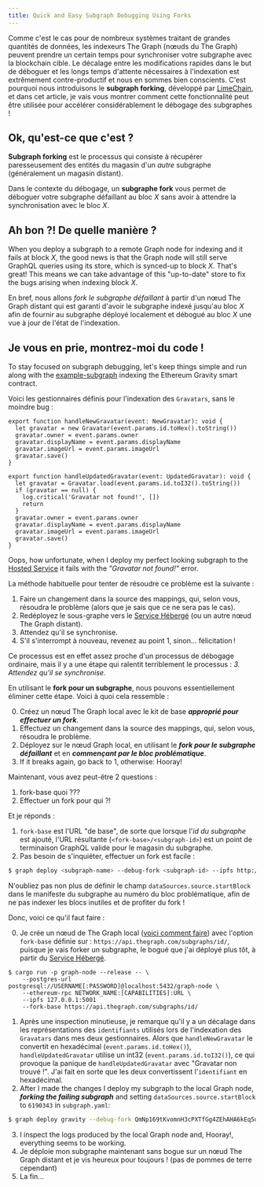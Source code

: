 ```yaml
---
title: Quick and Easy Subgraph Debugging Using Forks
---
```


Comme c'est le cas pour de nombreux systèmes traitant de grandes quantités de données, les indexeurs The Graph (nœuds du The Graph) peuvent prendre un certain temps pour synchroniser votre subgraphe avec la blockchain cible. Le décalage entre les modifications rapides dans le but de déboguer et les longs temps d'attente nécessaires à l'indexation est extrêmement contre-productif et nous en sommes bien conscients. C'est pourquoi nous introduisons le **subgraph forking**, développé par [LimeChain](https://limechain.tech/), et dans cet article, je vais vous montrer comment cette fonctionnalité peut être utilisée pour accélérer considérablement le débogage des subgraphes !

## Ok, qu'est-ce que c'est ?

**Subgraph forking** est le processus qui consiste à récupérer paresseusement des entités du magasin d'un _autre_ subgraphe (généralement un magasin distant).

Dans le contexte du débogage, un **subgraphe fork** vous permet de déboguer votre subgraphe défaillant au bloc _X_ sans avoir à attendre la synchronisation avec le bloc _X_.

## Ah bon ?! De quelle manière ?

When you deploy a subgraph to a remote Graph node for indexing and it fails at block _X_, the good news is that the Graph node will still serve GraphQL queries using its store, which is synced-up to block _X_. That's great! This means we can take advantage of this "up-to-date" store to fix the bugs arising when indexing block _X_.

En bref, nous allons _fork le subgraphe défaillant_ à partir d'un nœud The Graph distant qui est garanti d'avoir le subgraphe indexé jusqu'au bloc _X_ afin de fournir au subgraphe déployé localement et débogué au bloc _X_ une vue à jour de l'état de l'indexation.

## Je vous en prie, montrez-moi du code !

To stay focused on subgraph debugging, let's keep things simple and run along with the [example-subgraph](https://github.com/graphprotocol/graph-tooling/tree/main/examples/ethereum-gravatar) indexing the Ethereum Gravity smart contract.

Voici les gestionnaires définis pour l'indexation des `Gravatars`, sans le moindre bug :

```tsx
export function handleNewGravatar(event: NewGravatar): void {
  let gravatar = new Gravatar(event.params.id.toHex().toString())
  gravatar.owner = event.params.owner
  gravatar.displayName = event.params.displayName
  gravatar.imageUrl = event.params.imageUrl
  gravatar.save()
}

export function handleUpdatedGravatar(event: UpdatedGravatar): void {
  let gravatar = Gravatar.load(event.params.id.toI32().toString())
  if (gravatar == null) {
    log.critical('Gravatar not found!', [])
    return
  }
  gravatar.owner = event.params.owner
  gravatar.displayName = event.params.displayName
  gravatar.imageUrl = event.params.imageUrl
  gravatar.save()
}
```

Oops, how unfortunate, when I deploy my perfect looking subgraph to the [Hosted Service](https://thegraph.com/hosted-service/) it fails with the _"Gravatar not found!"_ error.

La méthode habituelle pour tenter de résoudre ce problème est la suivante :

1. Faire un changement dans la source des mappings, qui, selon vous, résoudra le problème (alors que je sais que ce ne sera pas le cas).
2. Redéployez le sous-graphe vers le [Service Hébergé](https://thegraph.com/hosted-service/) (ou un autre nœud The Graph distant).
3. Attendez qu'il se synchronise.
4. S'il s'interrompt à nouveau, revenez au point 1, sinon... félicitation !

Ce processus est en effet assez proche d'un processus de débogage ordinaire, mais il y a une étape qui ralentit terriblement le processus : _3. Attendez qu'il se synchronise._

En utilisant le **fork pour un subgraphe**, nous pouvons essentiellement éliminer cette étape. Voici à quoi cela ressemble :

0. Créez un nœud The Graph local avec le kit de base **_approprié pour effectuer un fork_**.
1. Effectuez un changement dans la source des mappings, qui, selon vous, résoudra le problème.
2. Déployez sur le nœud Graph local, en utilisant le **_fork pour le subgraphe défaillant_** et en **_commençant par le bloc problématique_**.
3. If it breaks again, go back to 1, otherwise: Hooray!

Maintenant, vous avez peut-être 2 questions :

1. fork-base quoi ???
2. Effectuer un fork pour qui ?!

Et je réponds :

1. `fork-base` est l'URL "de base", de sorte que lorsque l'_id du subgraphe_ est ajouté, l'URL résultante (`<fork-base>/<subgraph-id>`) est un point de terminaison GraphQL valide pour le magasin du subgraphe.
2. Pas besoin de s'inquiéter, effectuer un fork est facile :

```bash
$ graph deploy <subgraph-name> --debug-fork <subgraph-id> --ipfs http://localhost:5001 --node http://localhost:8020
```

N'oubliez pas non plus de définir le champ `dataSources.source.startBlock` dans le manifeste du subgraphe au numéro du bloc problématique, afin de ne pas indexer les blocs inutiles et de profiter du fork !

Donc, voici ce qu'il faut faire :

0. Je crée un nœud de The Graph local ([voici comment faire](https://github.com/graphprotocol/graph-node#running-a-local-graph-node)) avec l'option `fork-base` définie sur : `https://api.thegraph.com/subgraphs/id/`, puisque je vais forker un subgraphe, le bogué que j'ai déployé plus tôt, à partir du [Service Hébergé](https://thegraph.com/hosted-service/).

```
$ cargo run -p graph-node --release -- \
    --postgres-url postgresql://USERNAME[:PASSWORD]@localhost:5432/graph-node \
    --ethereum-rpc NETWORK_NAME:[CAPABILITIES]:URL \
    --ipfs 127.0.0.1:5001
    --fork-base https://api.thegraph.com/subgraphs/id/
```

1. Après une inspection minutieuse, je remarque qu'il y a un décalage dans les représentations des `identifiants` utilisés lors de l'indexation des `Gravatars` dans mes deux gestionnaires. Alors que `handleNewGravatar` le convertit en hexadécimal (`event.params.id.toHex()`), `handleUpdatedGravatar` utilise un int32 (`event.params.id.toI32()`), ce qui provoque la panique de `handleUpdatedGravatar` avec "Gravatar non trouvé !". J'ai fait en sorte que les deux convertissent l'`identifiant` en hexadécimal.
2. After I made the changes I deploy my subgraph to the local Graph node, **_forking the failing subgraph_** and setting `dataSources.source.startBlock` to `6190343` in `subgraph.yaml`:

```bash
$ graph deploy gravity --debug-fork QmNp169tKvomnH3cPXTfGg4ZEhAHA6kEq5oy1XDqAxqHmW --ipfs http://localhost:5001 --node http://localhost:8020
```

3. I inspect the logs produced by the local Graph node and, Hooray!, everything seems to be working.
4. Je déploie mon subgraphe maintenant sans bogue sur un nœud The Graph distant et je vis heureux pour toujours ! (pas de pommes de terre cependant)
5. La fin...

